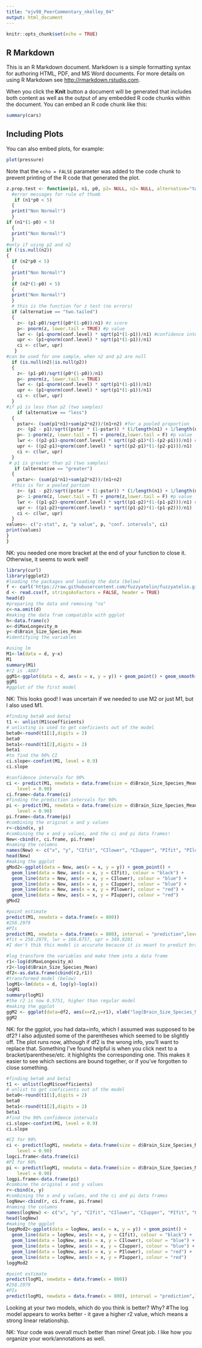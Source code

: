 ```yaml
---
title: "ejv98_PeerCommentary_nkelley_04"
output: html_document
---
```


```r
knitr::opts_chunk$set(echo = TRUE)
```

## R Markdown

This is an R Markdown document. Markdown is a simple formatting syntax for authoring HTML, PDF, and MS Word documents. For more details on using R Markdown see <http://rmarkdown.rstudio.com>.

When you click the **Knit** button a document will be generated that includes both content as well as the output of any embedded R code chunks within the document. You can embed an R code chunk like this:

```r
summary(cars)
```

## Including Plots

You can also embed plots, for example:

```r
plot(pressure)
```

Note that the `echo = FALSE` parameter was added to the code chunk to prevent printing of the R code that generated the plot.

<!-- [1] Write a simple R function, Z.prop.test(), that can perform one- or two-sample Z-tests for proportion data -->

```r
z.prop.test <- function(p1, n1, p0, p2= NULL, n2= NULL, alternative="two.tailed", conf.level=0.95){
  #error messages for rule of thumb
   if (n1*p0 < 5)
  {
  print("Non Normal!")
  }
if (n1*(1-p0) < 5)
  {
  print("Non Normal!")
  }
#only if using p2 and n2
if (!is.null(n2))
{
  if (n2*p0 < 5)
  {
  print("Non Normal!")
  }
  if (n2*(1-p0) < 5)
  {
  print("Non Normal!")
  }
  # this is the function for z test (no errors)
  if (alternative == "two.tailed")
  {
    z<- (p1-p0)/sqrt((p0*(1-p0))/n1) #z score
    p<- pnorm(z, lower.tail = TRUE) #p value
    lwr <- (p1-qnorm(conf.level) * sqrt(p1*(1-p1))/n1) #confidence intervals
    upr <- (p1+qnorm(conf.level) * sqrt(p1*(1-p1))/n1)
    ci <- c(lwr, upr)
   }
#can be used for one sample, when n2 and p2 are null
  if (is.null(n2)|is.null(p2))
  {
    z<- (p1-p0)/sqrt((p0*(1-p0))/n1)
    p<- pnorm(z, lower.tail = TRUE)
    lwr <- (p1-qnorm(conf.level) * sqrt(p1*(1-p1))/n1)
    upr <- (p1+qnorm(conf.level) * sqrt(p1*(1-p1))/n1)
    ci <- c(lwr, upr)
  }
#if p1 is less than p2 (two samples)
    if (alternative == "less")
  {
    pstar<- (sum(p1*n1)+sum(p2*n2))/(n1+n2) #for a pooled proportion
    z<- (p2 - p1)/sqrt((pstar * (1-pstar)) * (1/length(n1) + 1/length(n2))) #z score
    p<- 1-pnorm(z, lower.tail = T) + pnorm(z,lower.tail = F) #p value
    lwr <- ((p2-p1)-qnorm(conf.level) * sqrt((p2-p1)*(1-(p2-p1)))/n1) # ci intervals
    upr <- ((p2-p1)+qnorm(conf.level) * sqrt((p2-p1)*(1-(p2-p1)))/n1)
    ci <- c(lwr, upr)
  }
 # p1 is greater than p2 (two samples)
   if (alternative == "greater")
  {
    pstar<- (sum(p1*n1)+sum(p2*n2))/(n1+n2) 
  #this is for a pooled portion
    z<- (p1 - p2)/sqrt((pstar * (1-pstar)) * (1/length(n1) + 1/length(n2))) #z score
    p<- 1-pnorm(z, lower.tail = T) + pnorm(z,lower.tail = F) #p value
    lwr <- ((p1-p2)-qnorm(conf.level) * sqrt((p1-p2)*(1-(p1-p2)))/n1) #ci intervals
    upr <- ((p1-p2)+qnorm(conf.level) * sqrt((p1-p2)*(1-(p1-p2)))/n1)
    ci <- c(lwr, upr)
  }
values<- c("z-stat", z, "p value", p, "conf. intervals", ci)
print(values)
}
}
```
NK: you needed one more bracket at the end of your function to close it. Otherwise, it seems to work well! 
<!-- [2] The dataset from Kamilar and Cooper has in it a large number of variables related to life history and body size. For this exercise, the end aim is to fit a simple linear regression model to predict longevity (MaxLongevity_m) measured in months from species’ brain size (Brain_Size_Species_Mean) measured in grams. Do the following for both longevity~brain size and log(longevity)~log(brain size): -->

```r
library(curl)
library(ggplot2)
#loading the packages and loading the data (below)
f <- curl('https://raw.githubusercontent.com/fuzzyatelin/fuzzyatelin.github.io/master/AN588_Fall21/KamilarAndCooperData.csv')
d <- read.csv(f, stringsAsFactors = FALSE, header = TRUE)
head(d)
#preparing the data and removing "na"
c<-na.omit(d) 
#making the data fram compatible with ggplot
h<-data.frame(c) 
x<-d$MaxLongevity_m 
y<-d$Brain_Size_Species_Mean 
#identifying the variables
```

```r
#using lm
M1<-lm(data = d, y~x) 
M1
summary(M1)
#r2 is .4887
ggM1<-ggplot(data = d, aes(x = x, y = y)) + geom_point() + geom_smooth(method = "lm", formula = y ~ x)
ggM1
#ggplot of the first model
```
NK: This looks good! I was uncertain if we needed to use M2 or just M1, but I also used M1. 

<!-- Identify and interpret the point estimate of the slope (β1 -->
<!-- ), as well as the outcome of the test associated with the hypotheses H0: β1 -->
<!--  = 0; HA: β1 -->
<!--  ≠ 0. Also, find a 90 percent CI for the slope (β1 -->
<!-- ) parameter. -->

```r
#finding beta0 and beta1 
t1 <- unlist(M1$coefficients)
# unlisting is used to get coeficients out of the model
beta0<-round(t1[1],digits = 2)
beta0
beta1<-round(t1[2],digits = 2)
beta1
#to find the 90% CI
ci.slope<-confint(M1, level = 0.9)
ci.slope
```
<!-- Using your model, add lines for the 90 percent confidence and prediction interval bands on the plot and add a legend to differentiate between the lines. -->

```r
#confidence intervals for 90%
ci <- predict(M1, newdata = data.frame(size = d$Brain_Size_Species_Mean), interval = "confidence", 
    level = 0.90)  
ci.frame<-data.frame(ci)
#finding the prediction intervals for 90%
pi <- predict(M1, newdata = data.frame(size = d$Brain_Size_Species_Mean), interval = "prediction", 
    level = 0.90)  
pi.frame<-data.frame(pi)
#combining the original x and y values
r<-cbind(x, y) 
#combining the x and y values, and the ci and pi data frames!
New<-cbind(r, ci.frame, pi.frame)
#naming the columns
names(New) <- c("x", "y", "CIfit", "CIlower", "CIupper", "PIfit", "PIlower", "PIupper")
head(New)
#making the ggplot
gMod2<-ggplot(data = New, aes(x = x, y = y)) + geom_point() + 
  geom_line(data = New, aes(x = x, y = CIfit), colour = "black") +
  geom_line(data = New, aes(x = x, y = CIlower), colour = "blue") +
  geom_line(data = New, aes(x = x, y = CIupper), colour = "blue") +
  geom_line(data = New, aes(x = x, y = PIlower), colour = "red") +
  geom_line(data = New, aes(x = x, y = PIupper), colour = "red")
gMod2
```

<!-- [3]Produce a point estimate and associated 90 percent PI for the longevity of a species whose brain weight is 800 gm. Do you trust the model to predict observations accurately for this value of the explanatory variable? Why or why not? -->

```r
#point estimate
predict(M1, newdata = data.frame(x = 800))
#258.2979
#PIs
predict(M1, newdata = data.frame(x = 800), interval = "prediction",level = 0.90)
#fit = 258.2979, lwr = 166.6757, upr = 349.9201
#I don't thik this model is accurate because it is meant to predict brain sizes and longevity of animals with a similar brain size. 800 grams is so much more than the brain sizes in the data set,I don't think the same relationship would exist. 
```

<!-- log model -->

```r
#log transform the variables and make them into a data frame 
r1<-log(d$MaxLongevity_m)
r2<-log(d$Brain_Size_Species_Mean)
df2<-as.data.frame(cbind(r2,r1))
#transformed model (below)
logM1<-lm(data = d, log(y)~log(x))
logM1
summary(logM1)
#the r2 is now 0.5751, higher than regular model
#making the ggplot
ggM2 <- ggplot(data=df2, aes(x=r2,y=r1), xlab("log(Brain_Size_Species_Mean)")+ylab("log(MaxLongevity_m)"))+ geom_point() + geom_smooth(method="lm", fullrange=TRUE)
ggM2
```
NK: for the ggplot, you had data=info, which I assumed was supposed to be df2? I also adjusted some of the parentheses which seemed to be slightly off. The plot runs now, although if df2 is the wrong info, you'll want to replace that. Something I've found helpful is when you click next to a bracket/parenthese/etc. it highlights the corresponding one. This makes it easier to see which sections are bound together, or if you've forgotten to close something.

```r
#finding beta0 and beta1 
t1 <- unlist(logM1$coefficients)
# unlist to get coeficients out of the model
beta0<-round(t1[1],digits = 2)
beta0
beta1<-round(t1[2],digits = 2)
beta1
#find the 90% confidence intervals
ci.slope<-confint(M1, level = 0.9)
ci.slope
```
```r
#CI for 90%
ci <- predict(logM1, newdata = data.frame(size = d$Brain_Size_Species_Mean), interval = "confidence", 
    level = 0.90)  
logci.frame<-data.frame(ci)
#PI for 90%
pi <- predict(logM1, newdata = data.frame(size = d$Brain_Size_Species_Mean), interval = "prediction", 
    level = 0.90)  
logpi.frame<-data.frame(pi)
#combine the original x and y values
r<-cbind(x, y) 
#combining the x and y values, and the ci and pi data frames
logNew<-cbind(r, ci.frame, pi.frame)
#naming the columns
names(logNew) <- c("x", "y", "CIfit", "CIlower", "CIupper", "PIfit", "PIlower", "PIupper")
head(logNew)
#making the ggplot
loggMod2<-ggplot(data = logNew, aes(x = x, y = y)) + geom_point() + 
  geom_line(data = logNew, aes(x = x, y = CIfit), colour = "black") +
  geom_line(data = logNew, aes(x = x, y = CIlower), colour = "blue") +
  geom_line(data = logNew, aes(x = x, y = CIupper), colour = "blue") +
  geom_line(data = logNew, aes(x = x, y = PIlower), colour = "red") +
  geom_line(data = logNew, aes(x = x, y = PIupper), colour = "red")
loggMod2
```

```r
#point estimate
predict(logM1, newdata = data.frame(x = 800))
#258.2979
#PIs
predict(logM1, newdata = data.frame(x = 800), interval = "prediction",level = 0.90)
```

Looking at your two models, which do you think is better? Why?
#The log model appears to works better - it gave a higher r2 value, which means a strong linear relationship. 

NK: Your code was overall much better than mine! Great job. I like how you organize your work/annotations as well.  

